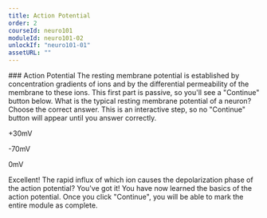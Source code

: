 ```yaml
---
title: Action Potential
order: 2
courseId: neuro101
moduleId: neuro101-02
unlockIf: "neuro101-01"
assetURL: ""
---
```


<ModuleStep>
  ### Action Potential
  The resting membrane potential is established by concentration gradients of ions and by the differential permeability of the membrane to these ions. This first part is passive, so you'll see a "Continue" button below.
</ModuleStep>

<ModuleStep>
  What is the typical resting membrane potential of a neuron? Choose the correct answer. This is an interactive step, so no "Continue" button will appear until you answer correctly.
  
  <MultipleChoice correctAnswer={2}>
    <p>+30mV</p>
    <p>-70mV</p>
    <p>0mV</p>
  </MultipleChoice>
</ModuleStep>

<ModuleStep>
  Excellent! The rapid influx of which ion causes the depolarization phase of the action potential?
  
  <FillInTheBlank correctAnswer="sodium" />
</ModuleStep>

<ModuleStep>
  You've got it! You have now learned the basics of the action potential. Once you click "Continue", you will be able to mark the entire module as complete.
</ModuleStep>